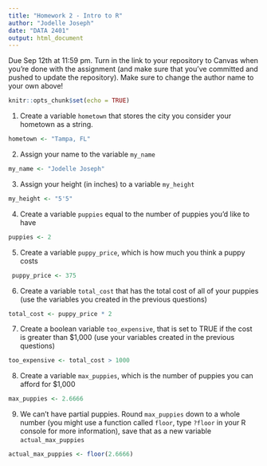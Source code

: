 ---
title: "Homework 2 - Intro to R"
author: "Jodelle Joseph"
date: "DATA 2401"
output: html_document
---


Due Sep 12th at 11:59 pm. Turn in the link to your repository to Canvas when you're done with the assignment (and make sure that you've committed and pushed to update the repository). Make sure to change the author name to your own above!

```{r setup, include=FALSE}
knitr::opts_chunk$set(echo = TRUE)
```

1. Create a variable `hometown` that stores the city you consider your hometown as a string. 

```{r}
hometown <- "Tampa, FL"
```


2. Assign your name to the variable `my_name`

```{r}
my_name <- "Jodelle Joseph"
```

3. Assign your height (in inches) to a variable `my_height`

```{r}
my_height <- "5'5"
```

4. Create a variable `puppies` equal to the number of puppies you'd like to have

```{r}
puppies <- 2
```

5. Create a variable `puppy_price`, which is how much you think a puppy costs

```{r}
 puppy_price <- 375
```

6. Create a variable `total_cost` that has the total cost of all of your puppies (use the variables you created in the previous questions)

```{r}
total_cost <- puppy_price * 2
```

7. Create a boolean variable `too_expensive`, that is set to TRUE if the cost is greater than $1,000 (use your variables created in the previous questions)

```{r}
too_expensive <- total_cost > 1000
```

8. Create a variable `max_puppies`, which is the number of puppies you can afford for $1,000

```{r}
max_puppies <- 2.6666
```

9.  We can't have partial puppies. Round `max_puppies` down to a whole number (you might use a function called `floor`, type `?floor` in your R console for more information), save that as a new variable `actual_max_puppies`

```{r}
actual_max_puppies <- floor(2.6666)
```

